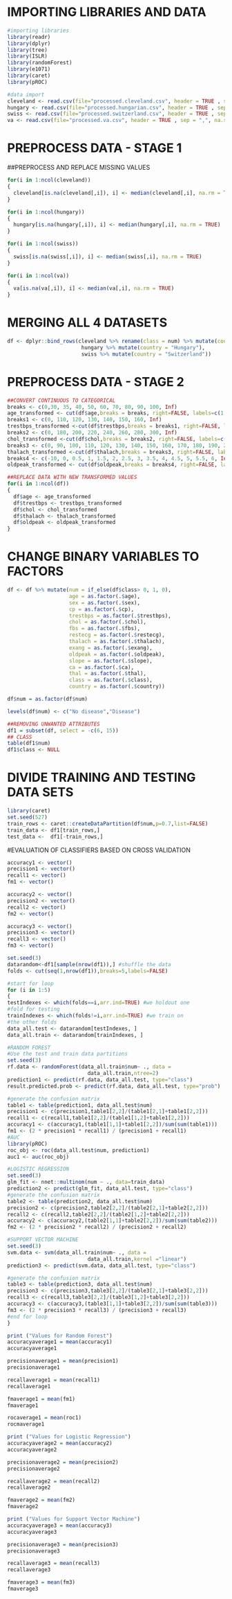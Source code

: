 # IMPORTING LIBRARIES AND DATA
```r
#importing libraries
library(readr)
library(dplyr)
library(tree)
library(ISLR)
library(randomForest)
library(e1071)
library(caret)
library(pROC)

#data import
cleveland <- read.csv(file="processed.cleveland.csv", header = TRUE , sep = "", na.strings = "?")
hungary <- read.csv(file="processed.hungarian.csv", header = TRUE , sep = "", na.strings = "?")
swiss <- read.csv(file="processed.switzerland.csv", header = TRUE , sep = ",", na.strings = "?")
va <- read.csv(file="processed.va.csv", header = TRUE , sep = ",", na.strings = "?")
```

# PREPROCESS DATA - STAGE 1
##PREPROCESS AND REPLACE MISSING VALUES
```r
for(i in 1:ncol(cleveland))
{
  cleveland[is.na(cleveland[,i]), i] <- median(cleveland[,i], na.rm = TRUE)
}

for(i in 1:ncol(hungary))
{
  hungary[is.na(hungary[,i]), i] <- median(hungary[,i], na.rm = TRUE)
}

for(i in 1:ncol(swiss))
{
  swiss[is.na(swiss[,i]), i] <- median(swiss[,i], na.rm = TRUE)
}

for(i in 1:ncol(va))
{
  va[is.na(va[,i]), i] <- median(va[,i], na.rm = TRUE)
}
```


# MERGING ALL 4 DATASETS
```r
df <- dplyr::bind_rows(cleveland %>% rename(class = num) %>% mutate(country = "Cleveland"),
                        hungary %>% mutate(country = "Hungary"),
                        swiss %>% mutate(country = "Switzerland"))
```

# PREPROCESS DATA - STAGE 2
```r
##CONVERT CONTINUOUS TO CATEGORICAL 
breaks <- c(0,30, 35, 40, 50, 60, 70, 80, 90, 100, Inf)
age_transformed <- cut(df$age,breaks = breaks, right=FALSE, labels=c(1:10))
breaks1 <- c(0, 110, 120, 130, 140, 150, 160, Inf)
trestbps_transformed <-cut(df$trestbps,breaks = breaks1, right=FALSE, labels=c(1:7))
breaks2 <- c(0, 180, 200, 220, 240, 260, 280, 300, Inf)
chol_transformed <-cut(df$chol,breaks = breaks2, right=FALSE, labels=c(1:8))
breaks3 <- c(0, 90, 100, 110, 120, 130, 140, 150, 160, 170, 180, 190, 200, Inf)
thalach_transformed <-cut(df$thalach,breaks = breaks3, right=FALSE, labels=c(1:13))
breaks4 <- c(-10, 0, 0.5, 1, 1.5, 2, 2.5, 3, 3.5, 4, 4.5, 5, 5.5, 6, Inf)
oldpeak_transformed <- cut(df$oldpeak,breaks = breaks4, right=FALSE, labels=c(1:14))

##REPLACE DATA WITH NEW TRANSFORMED VALUES
for(i in 1:ncol(df))
{
  df$age <- age_transformed
  df$trestbps <- trestbps_transformed
  df$chol <- chol_transformed
  df$thalach <- thalach_transformed
  df$oldpeak <- oldpeak_transformed
}
```

# CHANGE BINARY VARIABLES TO FACTORS
```r
df <- df %>% mutate(num = if_else(df$class> 0, 1, 0),
                    age = as.factor(.$age),
                    sex = as.factor(.$sex),
                    cp = as.factor(.$cp),
                    trestbps = as.factor(.$trestbps),
                    chol = as.factor(.$chol),
                    fbs = as.factor(.$fbs),
                    restecg = as.factor(.$restecg),
                    thalach = as.factor(.$thalach),
                    exang = as.factor(.$exang),
                    oldpeak = as.factor(.$oldpeak),
                    slope = as.factor(.$slope),
                    ca = as.factor(.$ca),
                    thal = as.factor(.$thal),
                    class = as.factor(.$class),
                    country = as.factor(.$country))

df$num = as.factor(df$num)

levels(df$num) <- c("No disease","Disease")

##REMOVING UNWANTED ATTRIBUTES
df1 = subset(df, select = -c(6, 15)) 
## CLASS 
table(df1$num)
df1$class <- NULL
```

# DIVIDE TRAINING AND TESTING DATA SETS
```r
library(caret)
set.seed(527)
train_rows <- caret::createDataPartition(df$num,p=0.7,list=FALSE)
train_data <- df1[train_rows,]
test_data <-  df1[-train_rows,]
```

#EVALUATION OF CLASSIFIERS BASED ON CROSS VALIDATION
```r
accuracy1 <- vector()
precision1 <- vector()
recall1 <- vector()
fm1 <- vector()

accuracy2 <- vector()
precision2 <- vector()
recall2 <- vector()
fm2 <- vector()

accuracy3 <- vector()
precision3 <- vector()
recall3 <- vector()
fm3 <- vector()

set.seed(3)
datarandom<-df1[sample(nrow(df1)),] #shuffle the data
folds <- cut(seq(1,nrow(df1)),breaks=5,labels=FALSE)

#start for loop
for (i in 1:5) 
{
testIndexes <- which(folds==i,arr.ind=TRUE) #we holdout one
#fold for testing
trainIndexes <- which(folds!=i,arr.ind=TRUE) #we train on
#the other folds
data_all.test <- datarandom[testIndexes, ]
data_all.train <- datarandom[trainIndexes, ]

#RANDOM FOREST
#Use the test and train data partitions
set.seed(3)
rf.data <- randomForest(data_all.train$num~ ., data =
                          data_all.train,ntree=2)
prediction1 <- predict(rf.data, data_all.test, type="class")
result.predicted.prob <- predict(rf.data, data_all.test, type="prob")

#generate the confusion matrix
table1 <- table(prediction1, data_all.test$num)
precision1 <- c(precision1,table1[2,2]/(table1[2,1]+table1[2,2]))
recall1 <- c(recall1,table1[2,2]/(table1[1,2]+table1[2,2]))
accuracy1 <- c(accuracy1,(table1[1,1]+table1[2,2])/sum(sum(table1)))
fm1 <- (2 * precision1 * recall1) / (precision1 + recall1)
#AUC
library(pROC)
roc_obj <- roc(data_all.test$num, prediction1)
auc1 <- auc(roc_obj)

#LOGISTIC REGRESSION
set.seed(3)
glm_fit <- nnet::multinom(num ~ ., data=train_data)
prediction2 <- predict(glm_fit, data_all.test, type="class")
#generate the confusion matrix
table2 <- table(prediction2, data_all.test$num)
precision2 <- c(precision2,table2[2,2]/(table2[2,1]+table2[2,2]))
recall2 <- c(recall2,table2[2,2]/(table2[1,2]+table2[2,2]))
accuracy2 <- c(accuracy2,(table2[1,1]+table2[2,2])/sum(sum(table2)))
fm2 <- (2 * precision2 * recall2) / (precision2 + recall2)

#SUPPORT VECTOR MACHINE
set.seed(3)
svm.data <- svm(data_all.train$num~ ., data =
                          data_all.train,kernel ="linear")
prediction3 <- predict(svm.data, data_all.test, type="class")

#generate the confusion matrix
table3 <- table(prediction3, data_all.test$num)
precision3 <- c(precision3,table3[2,2]/(table3[2,1]+table3[2,2]))
recall3 <- c(recall3,table3[2,2]/(table3[1,2]+table3[2,2]))
accuracy3 <- c(accuracy3,(table3[1,1]+table3[2,2])/sum(sum(table3)))
fm3 <- (2 * precision3 * recall3) / (precision3 + recall3)
#end for loop
}

print ("Values for Random Forest")
accuracyaverage1 = mean(accuracy1)
accuracyaverage1

precisionaverage1 = mean(precision1)
precisionaverage1

recallaverage1 = mean(recall1)
recallaverage1

fmaverage1 = mean(fm1)
fmaverage1

rocaverage1 = mean(roc1)
rocmaverage1

print ("Values for Logistic Regression")
accuracyaverage2 = mean(accuracy2)
accuracyaverage2

precisionaverage2 = mean(precision2)
precisionaverage2

recallaverage2 = mean(recall2)
recallaverage2

fmaverage2 = mean(fm2)
fmaverage2

print ("Values for Support Vector Machine")
accuracyaverage3 = mean(accuracy3)
accuracyaverage3

precisionaverage3 = mean(precision3)
precisionaverage3

recallaverage3 = mean(recall3)
recallaverage3

fmaverage3 = mean(fm3)
fmaverage3
```

